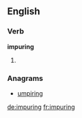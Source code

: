==English==

===Verb===
'''impuring'''

# {{present participle of|[[impure]]}}

===Anagrams===
* [[umpiring#English|umpiring]]

[[de:impuring]]
[[fr:impuring]]